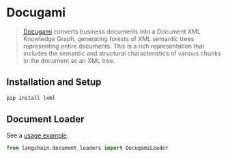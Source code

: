 # Docugami

>[Docugami](https://docugami.com) converts business documents into a Document XML Knowledge Graph, generating forests 
> of XML semantic trees representing entire documents. This is a rich representation that includes the semantic and 
> structural characteristics of various chunks in the document as an XML tree.

## Installation and Setup


```bash
pip install lxml
```

## Document Loader

See a [usage example](/docs/modules/data_io/document_loaders/integrations/docugami.ipynb).

```python
from langchain.document_loaders import DocugamiLoader
```

